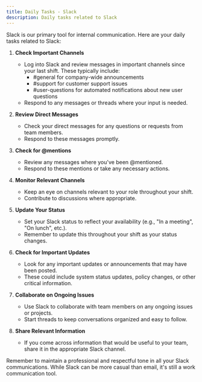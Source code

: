 ```yaml
---
title: Daily Tasks - Slack
description: Daily tasks related to Slack
---
```

Slack is our primary tool for internal communication. Here are your daily tasks related to Slack:

1. **Check Important Channels**
   - Log into Slack and review messages in important channels since your last shift. These typically include:
     - #general for company-wide announcements
     - #support for customer support issues
     - #user-questions for automated notifications about new user questions
   - Respond to any messages or threads where your input is needed.

2. **Review Direct Messages**
   - Check your direct messages for any questions or requests from team members.
   - Respond to these messages promptly.

3. **Check for @mentions**
   - Review any messages where you've been @mentioned.
   - Respond to these mentions or take any necessary actions.

4. **Monitor Relevant Channels**
   - Keep an eye on channels relevant to your role throughout your shift.
   - Contribute to discussions where appropriate.

5. **Update Your Status**
   - Set your Slack status to reflect your availability (e.g., "In a meeting", "On lunch", etc.).
   - Remember to update this throughout your shift as your status changes.

6. **Check for Important Updates**
   - Look for any important updates or announcements that may have been posted.
   - These could include system status updates, policy changes, or other critical information.

7. **Collaborate on Ongoing Issues**
   - Use Slack to collaborate with team members on any ongoing issues or projects.
   - Start threads to keep conversations organized and easy to follow.

8. **Share Relevant Information**
   - If you come across information that would be useful to your team, share it in the appropriate Slack channel.

Remember to maintain a professional and respectful tone in all your Slack communications. While Slack can be more casual than email, it's still a work communication tool.

<LinkCard title="Back to Daily Tasks Overview" href="/daily-tasks/overview/" description="Return to the overview of daily tasks." />
